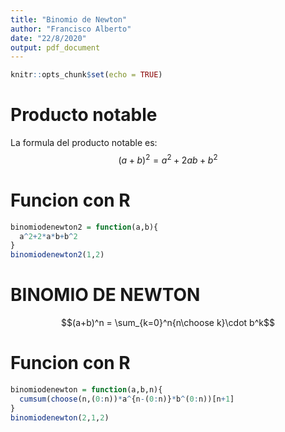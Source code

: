 ```yaml
---
title: "Binomio de Newton"
author: "Francisco Alberto"
date: "22/8/2020"
output: pdf_document
---
```


```r
knitr::opts_chunk$set(echo = TRUE)
```

# Producto notable
La formula del producto notable es:
$$(a+b)^2 = a^2+2ab+b^2$$

# Funcion con R
```r
binomiodenewton2 = function(a,b){
  a^2+2*a*b+b^2
}
binomiodenewton2(1,2)
```

# BINOMIO DE NEWTON
$$(a+b)^n = \sum_{k=0}^n{n\choose k}\cdot b^k$$

# Funcion con R
```r
binomiodenewton = function(a,b,n){
  cumsum(choose(n,(0:n))*a^{n-(0:n)}*b^(0:n))[n+1]
}
binomiodenewton(2,1,2)
```

